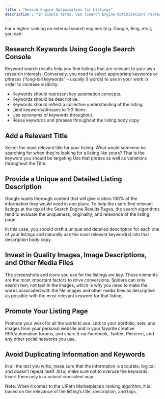 ```yaml
---
title : "Search Engine Optimization for Listings"
description : "In simple terms, SEO (Search Engine Optimization) represents one of the most popular tactics to increase your ranking on search engines' results. This is eventually leading to more organic traffic for your webpage in the long run. There are multiple ways to improve the SEO strategy for your listing, but in this guide, we mention the most accessible ones."
---
```


For a higher ranking on external search engines (e.g. Google, Bing, etc.), you can:

## Research Keywords Using Google Search Console


Keyword search results help you find listings that are relevant to your own research interests. Conversely, you need to select appropriate keywords or phrases (“long-tail keywords” – usually 3 words) to use in your work in order to increase visibility.

- Keywords should represent key automation concepts.
- Keywords should be descriptive.
- Keywords should reflect a collective understanding of the listing.
- Limit keywords/phrases to 1-3 items.
- Use synonyms of keywords throughout.
- Reuse keywords and phrases throughout the listing body copy.

## Add a Relevant Title


Select the most relevant title for your listing. What would someone be searching for when they're looking for a listing like yours? That is the keyword you should be targeting Use that phrase as well as variations throughout the Title.

## Provide a Unique and Detailed Listing Description

Google wants thorough content that will give visitors 100% of the information they would need in one place. To help the users find relevant listings at the top of the Search Engine Results Pages, the search algorithms tend to evaluate the uniqueness, originality, and relevance of the listing page.

In this case, you should draft a unique and detailed description for each one of your listings and naturally use the most relevant keyword(s) into that description body copy.

## Invest in Quality Images, Image Descriptions, and Other Media Files

The screenshots and icons you use for the listings are key. Those elements are the most important factors to drive conversions. Spiders can only search text, not text in the images, which is why you need to make the words associated with the file images and other media files as descriptive as possible with the most relevant keyword for that listing.

## Promote Your Listing Page

Promote your work for all the world to see. Link to your portfolio, sets, and images from your personal website and in your favorite creative RPA/automation forums, and share it via Facebook, Twitter, Pinterest, and any other social networks you use.

## Avoid Duplicating Information and Keywords

In all the text you write, make sure that the information is accurate, logical, and doesn’t repeat itself. Also, make sure not to overuse the keywords. Insert them only in a natural consistent way.

<Info>
Note:
When it comes to the UiPath Marketplace’s ranking algorithm, it is based on the relevance of the listing’s title, description, and tags.
</Info>
